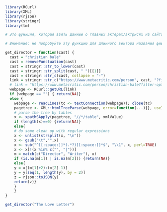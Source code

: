 

```r
library(RCurl)
library(XML)
library(rjson)
library(stringr)
library(tm)

# Это функция, которая взять данные о главных актерах/актрисях из сайта metacritic (https://www.metacritic.com/movie/batman-begins/details). Input: Название фиьлма, Output: главные актеры

# Внимание: не попробуйте эту функцию для длинного вектора названия фиьлмы. Потому что функция медленно работает (примерно 3 секунды за фильм), если длина вектор названия = 500, то время будет ~ 1500s ... Когда получится main_cast надо сохранить датафраме сразу (write.csv)

get_director = function(cast) {
  cast = "christian bale"
  cast = removePunctuation(cast)
  cast = stringr::str_to_lower(cast)
  cast = stringr::str_split(cast, " ")[[1]]
  cast = stringr::str_c(cast, collapse = "-")
  link = stringr::str_c("https://www.metacritic.com/person", cast, "?filter-options=movies", sep = "/")
  # link = "https://www.metacritic.com/person/christian-bale?filter-options=movies"
  webpage <- RCurl::getURL(link)
  if (webpage == "") { return(NA)}
  else {
    webpage <- readLines(tc <- textConnection(webpage)); close(tc)
    pagetree <- XML::htmlTreeParse(webpage, error=function(...){}, useInternalNodes = TRUE)
    # parse the tree by tables
    x <- xpathSApply(pagetree, "//*/table", xmlValue)
    if (length(x)==0) {return(NA)}
    else{
    # do some clean up with regular expressions
    x <- unlist(strsplit(x, "\n"))
    x <- gsub("\t","",x)
    x <- sub("^[[:space:]]*(.*?)[[:space:]]*$", "\\1", x, perl=TRUE)
    x <- x[!(x %in% c("", "|"))]
    m = match(c("Director", "Writer"), x)
    if (is.na(m[1]) | is.na(m[2])) {return(NA)}
    else{
    y = x[(m[1]+2):(m[2]-1)]
    y = y[seq(1, length(y), by = 2)]
    z = rjson::toJSON(y)
    return(z)}
    }
    }
}

get_director("The Love Letter")
```